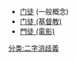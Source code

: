 * [[门徒|门徒]] (一般概念)
* [[门徒_(基督教)|门徒 (基督教)]]
* [[門徒_(電影)|門徒 (電影)]]

{{Disambig}}

[[分类:二字消歧義|分类:二字消歧義]]